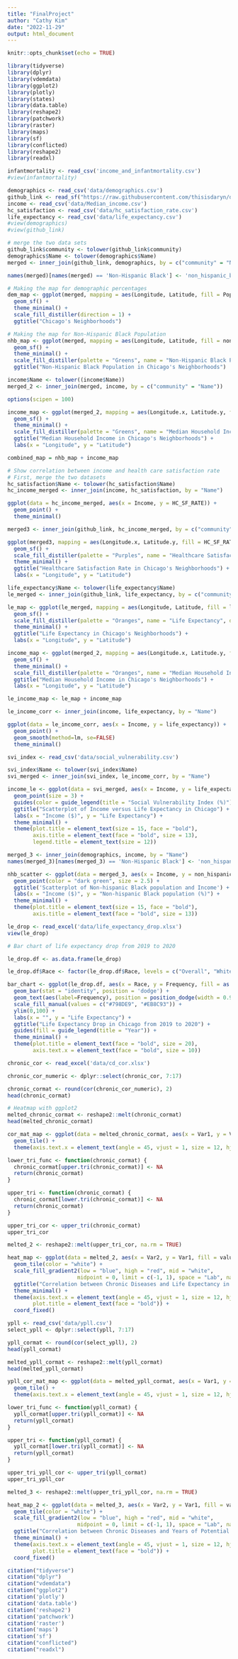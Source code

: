 ---
title: "FinalProject"
author: "Cathy Kim"
date: "2022-11-29"
output: html_document
---

```{r setup, include=FALSE}
knitr::opts_chunk$set(echo = TRUE)
```

```{r}
library(tidyverse)
library(dplyr)
library(vdemdata)
library(ggplot2)
library(plotly)
library(states)
library(data.table)
library(reshape2)
library(patchwork)
library(raster)
library(maps)
library(sf)
library(conflicted)
library(reshape2)
library(readxl)
```


```{r}
infantmortality <- read_csv('income_and_infantmortality.csv')
#view(infantmortality)
```

```{r}
demographics <- read_csv('data/demographics.csv')
github_link <- read_sf("https://raw.githubusercontent.com/thisisdaryn/data/master/geo/chicago/Comm_Areas.geojson")
income <- read_csv('data/Median_income.csv')
hc_satisfaction <- read_csv('data/hc_satisfaction_rate.csv')
life_expectancy <- read_csv('data/life_expectancy.csv')
#view(demographics)
#view(github_link)
```

```{r}
# merge the two data sets
github_link$community <- tolower(github_link$community)
demographics$Name <- tolower(demographics$Name)
merged <- inner_join(github_link, demographics, by = c("community" = "Name"))
```

```{r}
names(merged)[names(merged) == 'Non-Hispanic Black'] <- 'non_hispanic_black'
```


```{r}
# Making the map for demographic percentages
dem_map <- ggplot(merged, mapping = aes(Longitude, Latitude, fill = Population)) +
  geom_sf() +
  theme_minimal() +
  scale_fill_distiller(direction = 1) +
  ggtitle("Chicago's Neighborhoods")
```

```{r}
# Making the map for Non-Hispanic Black Population
nhb_map <- ggplot(merged, mapping = aes(Longitude, Latitude, fill = non_hispanic_black)) +
  geom_sf() +
  theme_minimal() +
  scale_fill_distiller(palette = "Greens", name = "Non-Hispanic Black Percentage", direction = 1) +
  ggtitle("Non-Hispanic Black Population in Chicago's Neighborhoods")
```

```{r}
income$Name <- tolower((income$Name))
merged_2 <- inner_join(merged, income, by = c("community" = "Name"))
```

```{r}
options(scipen = 100)

income_map <- ggplot(merged_2, mapping = aes(Longitude.x, Latitude.y, fill = Income)) +
  geom_sf() +
  theme_minimal() +
  scale_fill_distiller(palette = "Greens", name = "Median Household Income ($)", direction = 1, breaks = c(25000, 75000, 125000)) +
  ggtitle("Median Household Income in Chicago's Neighborhoods") +
  labs(x = "Longitude", y = "Latitude")

combined_map = nhb_map + income_map
```

```{r}
# Show correlation between income and health care satisfaction rate
# First, merge the two datasets
hc_satisfaction$Name <- tolower(hc_satisfaction$Name)
hc_income_merged <- inner_join(income, hc_satisfaction, by = "Name")

ggplot(data = hc_income_merged, aes(x = Income, y = HC_SF_RATE)) +
  geom_point() +
  theme_minimal()
```
```{r}
merged3 <- inner_join(github_link, hc_income_merged, by = c("community" = "Name"))

ggplot(merged3, mapping = aes(Longitude.x, Latitude.y, fill = HC_SF_RATE)) +
  geom_sf() +
  scale_fill_distiller(palette = "Purples", name = "Healthcare Satisfaction Rate (%)", direction = 1) +
  theme_minimal() +
  ggtitle("Healthcare Satisfaction Rate in Chicago's Neighborhoods") +
  labs(x = "Longitude", y = "Latitude")
```

```{r}
life_expectancy$Name <- tolower(life_expectancy$Name)
le_merged <- inner_join(github_link, life_expectancy, by = c("community" = "Name"))
```

```{r}
le_map <- ggplot(le_merged, mapping = aes(Longitude, Latitude, fill = life_expectancy)) +
  geom_sf() +
  scale_fill_distiller(palette = "Oranges", name = "Life Expectancy", direction = 1) +
  theme_minimal() +
  ggtitle("Life Expectancy in Chicago's Neighborhoods") +
  labs(x = "Longitude", y = "Latitude")
```

```{r}
income_map <- ggplot(merged_2, mapping = aes(Longitude.x, Latitude.y, fill = Income)) +
  geom_sf() +
  theme_minimal() +
  scale_fill_distiller(palette = "Oranges", name = "Median Household Income ($)", direction = 1, breaks = c(25000, 75000, 125000)) +
  ggtitle("Median Household Income in Chicago's Neighborhoods") +
  labs(x = "Longitude", y = "Latitude")
```

```{r}
le_income_map <- le_map + income_map
```


```{r}
le_income_corr <- inner_join(income, life_expectancy, by = "Name")

ggplot(data = le_income_corr, aes(x = Income, y = life_expectancy)) +
  geom_point() +
  geom_smooth(method=lm, se=FALSE)
  theme_minimal()
```

```{r}
svi_index <- read_csv('data/social_vulnerability.csv')
```

```{r}
svi_index$Name <- tolower(svi_index$Name)
svi_merged <- inner_join(svi_index, le_income_corr, by = "Name")
```

```{r}
income_le <- ggplot(data = svi_merged, aes(x = Income, y = life_expectancy, color = Percentile)) +
  geom_point(size = 3) +
  guides(color = guide_legend(title = "Social Vulnerability Index (%)")) +
  ggtitle("Scatterplot of Income versus Life Expectancy in Chicago") +
  labs(x = "Income ($)", y = "Life Expectancy") +
  theme_minimal() +
  theme(plot.title = element_text(size = 15, face = "bold"),
        axis.title = element_text(face = "bold", size = 13),
        legend.title = element_text(size = 12))
```

```{r}

merged_3 <- inner_join(demographics, income, by = "Name")
names(merged_3)[names(merged_3) == 'Non-Hispanic Black'] <- 'non_hispanic_black'

nhb_scatter <- ggplot(data = merged_3, aes(x = Income, y = non_hispanic_black)) +
  geom_point(color = "dark green", size = 2.5) +
  ggtitle('Scatterplot of Non-hispanic Black population and Income') +
  labs(x = "Income ($)", y = "Non-hispanic Black population (%)") +
  theme_minimal() +
  theme(plot.title = element_text(size = 15, face = "bold"),
        axis.title = element_text(face = "bold", size = 13))
```


```{r}
le_drop <- read_excel('data/life_expectancy_drop.xlsx')
view(le_drop)
```

```{r}
# Bar chart of life expectancy drop from 2019 to 2020

le_drop.df <- as.data.frame(le_drop)

le_drop.df$Race <- factor(le_drop.df$Race, levels = c("Overall", "White", "Black", "Hispanic", "Asian/Pacific Islander"))

bar_chart <- ggplot(le_drop.df, aes(x = Race, y = Frequency, fill = as.factor(Year))) +
  geom_bar(stat = "identity", position = 'dodge') +
  geom_text(aes(label=Frequency), position = position_dodge(width = 0.9), vjust = 0.25, size = 5) +
  scale_fill_manual(values = c("#798DE9", "#EB8C93")) +
  ylim(0,100) +
  labs(x = "", y = "Life Expectancy") +
  ggtitle("Life Expectancy Drop in Chicago from 2019 to 2020") +
  guides(fill = guide_legend(title = "Year")) +
  theme_minimal() +
  theme(plot.title = element_text(face = "bold", size = 20),
        axis.text.x = element_text(face = "bold", size = 10))
```

```{r}
chronic_cor <- read_excel('data/cd_cor.xlsx')
```

```{r}
chronic_cor_numeric <- dplyr::select(chronic_cor, 7:17)
```

```{r}
chronic_cormat <- round(cor(chronic_cor_numeric), 2)
head(chronic_cormat)
```

```{r}
# Heatmap with ggplot2
melted_chronic_cormat <- reshape2::melt(chronic_cormat)
head(melted_chronic_cormat)
```

```{r}
cor_mat_map <- ggplot(data = melted_chronic_cormat, aes(x = Var1, y = Var2, fill = value)) + 
  geom_tile() +
  theme(axis.text.x = element_text(angle = 45, vjust = 1, size = 12, hjust = 1))
```


```{r}
lower_tri_func <- function(chronic_cormat) {
  chronic_cormat[upper.tri(chronic_cormat)] <- NA
  return(chronic_cormat)
}

upper_tri <- function(chronic_cormat) {
  chronic_cormat[lower.tri(chronic_cormat)] <- NA
  return(chronic_cormat)
}
```

```{r}
upper_tri_cor <- upper_tri(chronic_cormat)
upper_tri_cor
```

```{r}
melted_2 <- reshape2::melt(upper_tri_cor, na.rm = TRUE)
```



```{r}
heat_map <- ggplot(data = melted_2, aes(x = Var2, y = Var1, fill = value)) +
  geom_tile(color = "white") +
  scale_fill_gradient2(low = "blue", high = "red", mid = "white",
                      midpoint = 0, limit = c(-1, 1), space = "Lab", name = "Correlation") +
  ggtitle("Correlation between Chronic Diseases and Life Expectancy in Chicago") +
  theme_minimal() +
  theme(axis.text.x = element_text(angle = 45, vjust = 1, size = 12, hjust = 1),
        plot.title = element_text(face = "bold")) +
  coord_fixed()
```

```{r}
ypll <- read_csv('data/ypll.csv')
select_ypll <- dplyr::select(ypll, 7:17)
```

```{r}
ypll_cormat <- round(cor(select_ypll), 2)
head(ypll_cormat)
```

```{r}
melted_ypll_cormat <- reshape2::melt(ypll_cormat)
head(melted_ypll_cormat)
```
```{r}
ypll_cor_mat_map <- ggplot(data = melted_ypll_cormat, aes(x = Var1, y = Var2, fill = value)) + 
  geom_tile() +
  theme(axis.text.x = element_text(angle = 45, vjust = 1, size = 12, hjust = 1))
```

```{r}
lower_tri_func <- function(ypll_cormat) {
  ypll_cormat[upper.tri(ypll_cormat)] <- NA
  return(ypll_cormat)
}

upper_tri <- function(ypll_cormat) {
  ypll_cormat[lower.tri(ypll_cormat)] <- NA
  return(ypll_cormat)
}
```

```{r}
upper_tri_ypll_cor <- upper_tri(ypll_cormat)
upper_tri_ypll_cor
```

```{r}
melted_3 <- reshape2::melt(upper_tri_ypll_cor, na.rm = TRUE)
```

```{r}
heat_map_2 <- ggplot(data = melted_3, aes(x = Var2, y = Var1, fill = value)) +
  geom_tile(color = "white") +
  scale_fill_gradient2(low = "blue", high = "red", mid = "white",
                      midpoint = 0, limit = c(-1, 1), space = "Lab", name = "Correlation") +
  ggtitle("Correlation between Chronic Diseases and Years of Potential Life Lost (per 100,000)") +
  theme_minimal() +
  theme(axis.text.x = element_text(angle = 45, vjust = 1, size = 12, hjust = 1),
        plot.title = element_text(face = "bold")) +
  coord_fixed()
```

```{r}
citation("tidyverse")
citation("dplyr")
citation("vdemdata")
citation("ggplot2")
citation('plotly')
citation('data.table')
citation('reshape2')
citation('patchwork')
citation('raster')
citation('maps')
citation('sf')
citation("conflicted")
citation("readxl")
```




